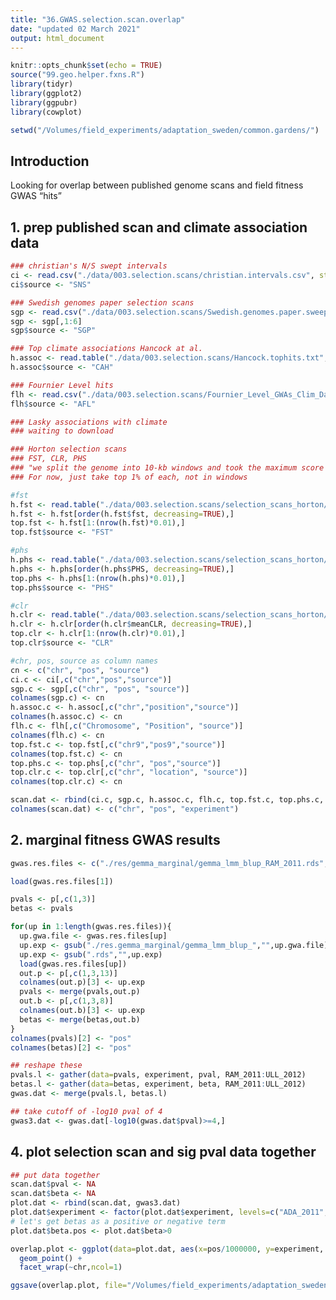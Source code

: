 ```yaml
---
title: "36.GWAS.selection.scan.overlap"
date: "updated 02 March 2021"
output: html_document
---
```


```r
knitr::opts_chunk$set(echo = TRUE)
source("99.geo.helper.fxns.R")
library(tidyr)
library(ggplot2)
library(ggpubr)
library(cowplot)

setwd("/Volumes/field_experiments/adaptation_sweden/common.gardens/")
```

## Introduction

Looking for overlap between published genome scans and field fitness GWAS "hits"

## 1. prep published scan and climate association data

```r
### christian's N/S swept intervals
ci <- read.csv("./data/003.selection.scans/christian.intervals.csv", stringsAsFactors=FALSE)
ci$source <- "SNS"

### Swedish genomes paper selection scans
sgp <- read.csv("./data/003.selection.scans/Swedish.genomes.paper.sweeps.simple.csv", stringsAsFactors=FALSE)
sgp <- sgp[,1:6]
sgp$source <- "SGP"

### Top climate associations Hancock at al.
h.assoc <- read.table("./data/003.selection.scans/Hancock.tophits.txt", stringsAsFactors=FALSE, header=TRUE)
h.assoc$source <- "CAH"

### Fournier Level hits
flh <- read.csv("./data/003.selection.scans/Fournier_Level_GWAs_Clim_Data.csv", stringsAsFactors=FALSE)
flh$source <- "AFL"

### Lasky associations with climate
### waiting to download

### Horton selection scans
### FST, CLR, PHS
### "we split the genome into 10-kb windows and took the maximum score from the PHS, CLR and FST scans for each window as the test statistics".  Then took top 1% of these?  A bit unclear.
### For now, just take top 1% of each, not in windows

#fst
h.fst <- read.table("./data/003.selection.scans/selection_scans_horton/global.all.fsts", stringsAsFactors=FALSE, header=TRUE)
h.fst <- h.fst[order(h.fst$fst, decreasing=TRUE),]
top.fst <- h.fst[1:(nrow(h.fst)*0.01),]
top.fst$source <- "FST"

#phs
h.phs <- read.table("./data/003.selection.scans/selection_scans_horton/phsscores.pos.txt",stringsAsFactors=FALSE, header=TRUE)
h.phs <- h.phs[order(h.phs$PHS, decreasing=TRUE),]
top.phs <- h.phs[1:(nrow(h.phs)*0.01),]
top.phs$source <- "PHS"

#clr
h.clr <- read.table("./data/003.selection.scans/selection_scans_horton/allCLR.txt", stringsAsFactors=FALSE, header=TRUE)
h.clr <- h.clr[order(h.clr$meanCLR, decreasing=TRUE),]
top.clr <- h.clr[1:(nrow(h.clr)*0.01),]
top.clr$source <- "CLR"
```

```r
#chr, pos, source as column names
cn <- c("chr", "pos", "source")
ci.c <- ci[,c("chr","pos","source")]
sgp.c <- sgp[,c("chr", "pos", "source")]
colnames(sgp.c) <- cn
h.assoc.c <- h.assoc[,c("chr","position","source")]
colnames(h.assoc.c) <- cn
flh.c <- flh[,c("Chromosome", "Position", "source")]
colnames(flh.c) <- cn
top.fst.c <- top.fst[,c("chr9","pos9","source")]
colnames(top.fst.c) <- cn
top.phs.c <- top.phs[,c("chr", "pos","source")]
top.clr.c <- top.clr[,c("chr", "location", "source")]
colnames(top.clr.c) <- cn

scan.dat <- rbind(ci.c, sgp.c, h.assoc.c, flh.c, top.fst.c, top.phs.c, top.clr.c)
colnames(scan.dat) <- c("chr", "pos", "experiment")
```

## 2. marginal fitness GWAS results
```r
gwas.res.files <- c("./res/gemma_marginal/gemma_lmm_blup_RAM_2011.rds", "./res/gemma_marginal/gemma_lmm_blup_RAM_2012.rds", "./res/gemma_marginal/gemma_lmm_blup_ADA_2011.rds","./res/gemma_marginal/gemma_lmm_blup_ADA_2012.rds","./res/gemma_marginal/gemma_lmm_blup_RAT_2011.rds", "./res/gemma_marginal/gemma_lmm_blup_RAT_2012.rds", "./res/gemma_marginal/gemma_lmm_blup_ULL_2011.rds","./res/gemma_marginal/gemma_lmm_blup_ULL_2012.rds")

load(gwas.res.files[1])

pvals <- p[,c(1,3)]
betas <- pvals

for(up in 1:length(gwas.res.files)){
  up.gwa.file <- gwas.res.files[up]
  up.exp <- gsub("./res.gemma_marginal/gemma_lmm_blup_","",up.gwa.file)
  up.exp <- gsub(".rds","",up.exp)
  load(gwas.res.files[up])
  out.p <- p[,c(1,3,13)]
  colnames(out.p)[3] <- up.exp
  pvals <- merge(pvals,out.p)
  out.b <- p[,c(1,3,8)]
  colnames(out.b)[3] <- up.exp
  betas <- merge(betas,out.b)
}
colnames(pvals)[2] <- "pos"
colnames(betas)[2] <- "pos"

## reshape these
pvals.l <- gather(data=pvals, experiment, pval, RAM_2011:ULL_2012)
betas.l <- gather(data=betas, experiment, beta, RAM_2011:ULL_2012)
gwas.dat <- merge(pvals.l, betas.l)

## take cutoff of -log10 pval of 4
gwas3.dat <- gwas.dat[-log10(gwas.dat$pval)>=4,]
```


## 4. plot selection scan and sig pval data together


```r
## put data together
scan.dat$pval <- NA
scan.dat$beta <- NA
plot.dat <- rbind(scan.dat, gwas3.dat)
plot.dat$experiment <- factor(plot.dat$experiment, levels=c("ADA_2011","RAM_2011","ULL_2011", "RAT_2011","ADA_2012","RAM_2012","ULL_2012","RAT_2012", "SNS","CAH","SGP","AFL","FST","PHS","CLR"))
# let's get betas as a positive or negative term
plot.dat$beta.pos <- plot.dat$beta>0

overlap.plot <- ggplot(data=plot.dat, aes(x=pos/1000000, y=experiment, color=beta.pos)) +
  geom_point() +
  facet_wrap(~chr,ncol=1)

ggsave(overlap.plot, file="/Volumes/field_experiments/adaptation_sweden/common.gardens/figures/36.figures/coplot.scans.GWAS.jpg", height=11, width=14, units="in")

```